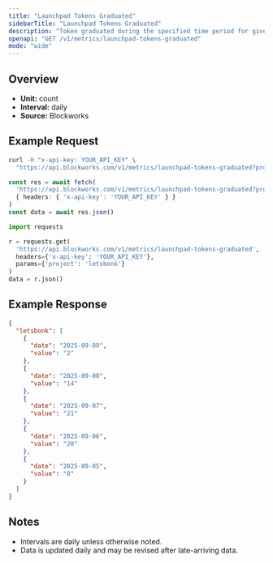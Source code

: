 ```yaml
---
title: "Launchpad Tokens Graduated"
sidebarTitle: "Launchpad Tokens Graduated"
description: "Token graduated during the specified time period for given launchpad."
openapi: "GET /v1/metrics/launchpad-tokens-graduated"
mode: "wide"
---
```


## Overview

- **Unit:** count
- **Interval:** daily
- **Source:** Blockworks

## Example Request

<CodeGroup>

```bash cURL
curl -H "x-api-key: YOUR_API_KEY" \
  "https://api.blockworks.com/v1/metrics/launchpad-tokens-graduated?project=letsbonk"
```

```typescript TypeScript
const res = await fetch(
  'https://api.blockworks.com/v1/metrics/launchpad-tokens-graduated?project=letsbonk',
  { headers: { 'x-api-key': 'YOUR_API_KEY' } }
)
const data = await res.json()
```

```python Python
import requests

r = requests.get(
  'https://api.blockworks.com/v1/metrics/launchpad-tokens-graduated',
  headers={'x-api-key': 'YOUR_API_KEY'},
  params={'project': 'letsbonk'}
)
data = r.json()
```

</CodeGroup>

## Example Response

```json
{
  "letsbonk": [
    {
      "date": "2025-09-09",
      "value": "2"
    },
    {
      "date": "2025-09-08",
      "value": "14"
    },
    {
      "date": "2025-09-07",
      "value": "21"
    },
    {
      "date": "2025-09-06",
      "value": "20"
    },
    {
      "date": "2025-09-05",
      "value": "8"
    }
  ]
}
```

## Notes
- Intervals are daily unless otherwise noted.
- Data is updated daily and may be revised after late-arriving data.
